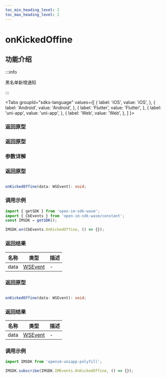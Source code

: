 ```yaml
---
toc_min_heading_level: 2
toc_max_heading_level: 2
---
```


# onKickedOffine

## 功能介绍

:::info

黑名单新增通知

:::

<Tabs
groupId="sdks-language"
values={[
{ label: 'iOS', value: 'iOS', },
{ label: 'Android', value: 'Android', },
{ label: 'Flutter', value: 'Flutter', },
{ label: 'uni-app', value: 'uni-app', },
{ label: 'Web', value: 'Web', },
]
}>

<TabItem value="Flutter">

### 返回原型

</TabItem>

<TabItem value="iOS">

### 返回原型

</TabItem>

<TabItem value="Android">

### 参数详解

</TabItem>

<TabItem value="Web">

### 返回原型

```ts showLineNumbers

onKickedOffine(data: WSEvent): void;

```

### 调用示例

```js showLineNumbers
import { getSDK } from 'open-im-sdk-wasm';
import { CbEvents } from 'open-im-sdk-wasm/constant';
const IMSDK = getSDK();

IMSDK.on(CbEvents.OnKickedOffine, () => {});
```

### 返回结果

| 名称 | 类型                                    | 描述 |
| ---- | --------------------------------------- | ---- |
| data | [WSEvent](docs/sdks/class/response.mdx) | -    |

</TabItem>

<TabItem value="uni-app">

### 返回原型

```ts showLineNumbers

onKickedOffine(data: WSEvent): void;

```

### 返回结果

| 名称 | 类型                                    | 描述 |
| ---- | --------------------------------------- | ---- |
| data | [WSEvent](docs/sdks/class/response.mdx) | -    |

### 调用示例

```js showLineNumbers
import IMSDK from 'openim-uniapp-polyfill';

IMSDK.subscribe(IMSDK.IMEvents.OnKickedOffine, () => {});
```

</TabItem>

</Tabs>
